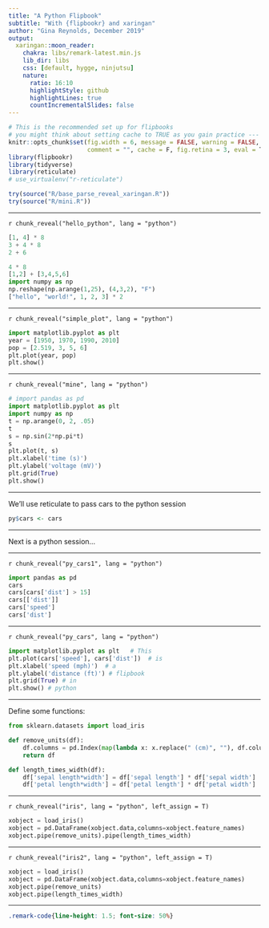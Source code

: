 ```yaml
---
title: "A Python Flipbook"
subtitle: "With {flipbookr} and xaringan"
author: "Gina Reynolds, December 2019"
output:
  xaringan::moon_reader:
    chakra: libs/remark-latest.min.js
    lib_dir: libs
    css: [default, hygge, ninjutsu]
    nature:
      ratio: 16:10
      highlightStyle: github
      highlightLines: true
      countIncrementalSlides: false
---
```




```r
# This is the recommended set up for flipbooks
# you might think about setting cache to TRUE as you gain practice --- building flipbooks from scracth can be time consuming
knitr::opts_chunk$set(fig.width = 6, message = FALSE, warning = FALSE, 
                      comment = "", cache = F, fig.retina = 3, eval = T)
library(flipbookr)
library(tidyverse)
library(reticulate)
# use_virtualenv("r-reticulate")
```

```r
try(source("R/base_parse_reveal_xaringan.R"))
try(source("R/mini.R"))
```


---

`r chunk_reveal("hello_python", lang = "python")`


```python
[1, 4] * 8
3 + 4 * 8 
2 + 6

4 * 8
[1,2] + [3,4,5,6]
import numpy as np
np.reshape(np.arange(1,25), (4,3,2), "F")
["hello", "world!", 1, 2, 3] * 2
```

---

`r chunk_reveal("simple_plot", lang = "python")`


```python
import matplotlib.pyplot as plt
year = [1950, 1970, 1990, 2010]
pop = [2.519, 3, 5, 6]
plt.plot(year, pop)
plt.show()
```




---

`r chunk_reveal("mine", lang = "python")`


```python
# import pandas as pd
import matplotlib.pyplot as plt
import numpy as np
t = np.arange(0, 2, .05)
t
s = np.sin(2*np.pi*t)
s
plt.plot(t, s)
plt.xlabel('time (s)')
plt.ylabel('voltage (mV)')
plt.grid(True)
plt.show()
```


---

We'll use reticulate to pass cars to the python session

```r
py$cars <- cars
```


---

Next is a python session...

---

`r chunk_reveal("py_cars1", lang = "python")`

```python
import pandas as pd
cars
cars[cars['dist'] > 15]
cars[['dist']]
cars['speed']
cars['dist']
```
---


`r chunk_reveal("py_cars", lang = "python")`

```python
import matplotlib.pyplot as plt   # This
plt.plot(cars['speed'], cars['dist'])  # is
plt.xlabel('speed (mph)')  # a
plt.ylabel('distance (ft)') # flipbook
plt.grid(True) # in 
plt.show() # python 
```

---

Define some functions:

```python
from sklearn.datasets import load_iris

def remove_units(df):
    df.columns = pd.Index(map(lambda x: x.replace(" (cm)", ""), df.columns))
    return df

def length_times_width(df):
    df['sepal length*width'] = df['sepal length'] * df['sepal width']
    df['petal length*width'] = df['petal length'] * df['petal width']
```


---


`r chunk_reveal("iris", lang = "python", left_assign = T)`


```python
xobject = load_iris()
xobject = pd.DataFrame(xobject.data,columns=xobject.feature_names)
xobject.pipe(remove_units).pipe(length_times_width)
```

---

`r chunk_reveal("iris2", lang = "python", left_assign = T)`


```python
xobject = load_iris()
xobject = pd.DataFrame(xobject.data,columns=xobject.feature_names)
xobject.pipe(remove_units)
xobject.pipe(length_times_width)
```



---



```css
.remark-code{line-height: 1.5; font-size: 50%}
```
